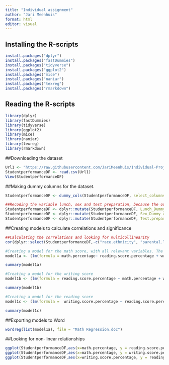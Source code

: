 ```yaml
---
title: "Individual assignment"
author: "Jari Meenhuis"
format: html
editor: visual
---
```


## Installing the R-scripts

```r
install.packages("dplyr")
install.packages("fastDummies")
install.packages("tidyverse")
install.packages("ggplot2")
install.packages("mice")
install.packages("naniar")
install.packages("texreg")
install.packages("rmarkdown")
```

## Reading the R-scripts

```r
library(dplyr)
library(fastDummies)
library(tidyverse)
library(ggplot2)
library(mice)
library(naniar)
library(texreg)
library(rmarkdown)
```

##Downloading the dataset

```r
Url1 <- "https://raw.githubusercontent.com/JariMeenhuis/Individual-Project/main/Student%20Performance%20new.csv"
StudentperformanceDF <- read.csv(Url1)
View(StudentperformanceDF)
```

##Making dummy columns for the dataset.
```r
StudentperformanceDF <- dummy_cols(StudentperformanceDF, select_columns = c("race.ethnicity", "parental.level.of.education"))

##Recoding the variable lunch, sex and test preparation, because the outcomes are characters.
StudentperformanceDF <- dplyr::mutate(StudentperformanceDF, Lunch_Dummy = recode(lunch, "standard" = 0, "free/reduced" = 1))
StudentperformanceDF <- dplyr::mutate(StudentperformanceDF, Sex_Dummy = recode(sex, "F" = 0, "M" = 1))
StudentperformanceDF <- dplyr::mutate(StudentperformanceDF, Test.preparation.course_Dummy = recode(test.preparation.course, "none" = 0, "completed" = 1))
```

##Creating models to calculate correlations and significance 
```r
##Calculating the correlations and looking for multicollinearity
cor(dplyr::select(StudentperformanceDF,-c("race.ethnicity", "parental.level.of.education", "lunch", "sex", "test.preparation.course"))) 

#Creating a model for the math score, with all relevant variables. The variables 'race.ethnicity A', parental.level.of.education Associate Degree' were kept out because they gave NA-values.
model1a <- (lm(formula = math.percentage~ reading.score.percentage + writing.score.percentage + Lunch_Dummy + Sex_Dummy + Test.preparation.course_Dummy + race.ethnicity + parental.level.of.education, data = StudentperformanceDF))

summary(model1a)

#Creating a model for the writing score
model1b <- (lm(formula = reading.score.percentage ~ math.percentage + writing.score.percentage + Lunch_Dummy + Sex_Dummy + Test.preparation.course_Dummy + race.ethnicity + parental.level.of.education, data = StudentperformanceDF))

summary(model1b)

#Creating a model for the reading score
model1c <- (lm(formula =  writing.score.percentage ~ reading.score.percentage + math.percentage + Lunch_Dummy + Sex_Dummy + Test.preparation.course_Dummy + race.ethnicity + parental.level.of.education, data = StudentperformanceDF))

summary(model1c)
```

##Exporting models to Word 
```r
wordreg(list(model1a), file = "Math Regression.doc")
```

##Looking for non-linear relationships
```r
ggplot(StudentperformanceDF,aes(x=math.percentage, y = reading.score.percentage))+geom_point()+geom_smooth(method=loess)
ggplot(StudentperformanceDF,aes(x=math.percentage, y = writing.score.percentage))+geom_point()+geom_smooth(method=loess)
ggplot(StudentperformanceDF,aes(x=writing.score.percentage, y = reading.score.percentage))+geom_point()+geom_smooth(method=loess)

```

